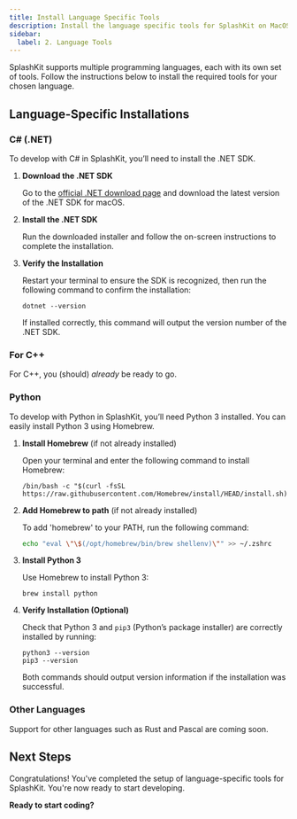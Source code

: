 ```yaml
---
title: Install Language Specific Tools
description: Install the language specific tools for SplashKit on MacOS.
sidebar:
  label: 2. Language Tools
---
```



SplashKit supports multiple programming languages, each with its own set of tools. Follow the instructions below to install the required tools for your chosen language.

## Language-Specific Installations

### C# (.NET)

To develop with C# in SplashKit, you’ll need to install the .NET SDK.

<Steps>

1. **Download the .NET SDK**  

   Go to the [official .NET download page](https://dotnet.microsoft.com/download) and download the latest version of the .NET SDK for macOS.

2. **Install the .NET SDK**  

   Run the downloaded installer and follow the on-screen instructions to complete the installation.

3. **Verify the Installation**  

   Restart your terminal to ensure the SDK is recognized, then run the following command to confirm the installation:

    ```shell
    dotnet --version
    ```

   If installed correctly, this command will output the version number of the .NET SDK.

</Steps>

### For C++

For C++, you (should) _already_ be ready to go.

### Python

To develop with Python in SplashKit, you’ll need Python 3 installed. You can easily install Python 3 using Homebrew.

<Steps>

1. **Install Homebrew** (if not already installed)  

   Open your terminal and enter the following command to install Homebrew:

   ```shell
   /bin/bash -c "$(curl -fsSL https://raw.githubusercontent.com/Homebrew/install/HEAD/install.sh)"
   ```

2. **Add Homebrew to path** (if not already installed)

   To add 'homebrew' to your PATH, run the following command:

   ```zsh
   echo "eval \"\$(/opt/homebrew/bin/brew shellenv)\"" >> ~/.zshrc
   ```

3. **Install Python 3**  

   Use Homebrew to install Python 3:

   ```shell
   brew install python
   ```

4. **Verify Installation (Optional)**

   Check that Python 3 and `pip3` (Python’s package installer) are correctly installed by running:

   ```shell
   python3 --version
   pip3 --version
   ```

   Both commands should output version information if the installation was successful.

</Steps>

### Other Languages

Support for other languages such as Rust and Pascal are coming soon.

## Next Steps

Congratulations! You've completed the setup of language-specific tools for SplashKit. You're now ready to start developing.

**Ready to start coding?**  
